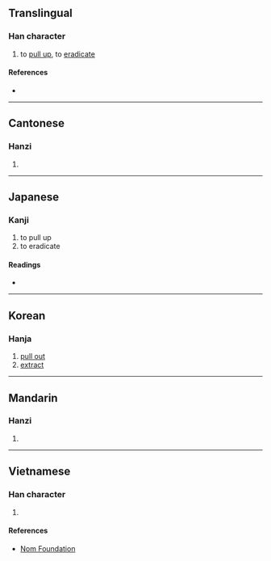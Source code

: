 {{character info/new}}
==Translingual==

===Han character===
{{Han char|rn=64|rad=手|as=09|sn=12|four=51014|canj=QSAV|ids=⿰扌匽}}

# to [[pull up]], to [[eradicate]]

====References====
* {{Han ref|kx=0443.040|dkj=12363|dj=0794.060|hdz=31913.040|uh=63E0|ud=25568|bh=D95D|bd=55645}}

----

==Cantonese==

===Hanzi===
{{yue-hanzi|jyut=[[aat1]], [[aat3]]|y=aat1, aat3}}

# {{defn|lang=yue|sort=手09}}

----

==Japanese==

===Kanji===
{{ja-kanji|grade=|rs=手09}}

# to pull up
# to eradicate

====Readings====
* {{ja-readings|on=[[さつ]] (satsu), [[あつ]] (atsu)|kun=[[ぬく]] (nuku), [[ふだ]] (fuda)}}

----

==Korean==

===Hanja===
{{ko-hanja|hangeul=알|eumhun=|rv=al|mr=al|y=al}}

# [[pull out]]
# [[extract]]

----

==Mandarin==

===Hanzi===
{{cmn-hanzi|pin=[[yà]] ([[ya4]])|wg=ya<sup>4</sup>}}

# {{defn|lang=cmn|sort=手09}}

----

==Vietnamese==

===Han character===
{{vi-hantu|rs=手09|[[kiền]], [[loát]]}}

# {{defn|lang=vi|sort=手09}}

====References====
* [http://nomfoundation.org/common/nom_details.php?codepoint=63e0 Nom Foundation]
